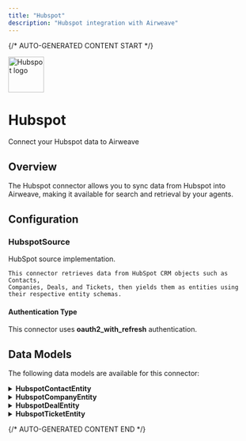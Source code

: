 ```yaml
---
title: "Hubspot"
description: "Hubspot integration with Airweave"
---
```


{/* AUTO-GENERATED CONTENT START */}

<div className="connector-header">
  <img src="icon.svg" alt="Hubspot logo" width="72" height="72" className="connector-icon" />
  <div className="connector-info">
    <h1>Hubspot</h1>
    <p>Connect your Hubspot data to Airweave</p>
  </div>
</div>

## Overview

The Hubspot connector allows you to sync data from Hubspot into Airweave, making it available for search and retrieval by your agents.

## Configuration


### HubspotSource

HubSpot source implementation.

    This connector retrieves data from HubSpot CRM objects such as Contacts,
    Companies, Deals, and Tickets, then yields them as entities using
    their respective entity schemas.


#### Authentication Type

This connector uses **oauth2_with_refresh** authentication.


## Data Models

The following data models are available for this connector:


<details>
<summary><strong>HubspotContactEntity</strong></summary>

Schema for HubSpot contact entities.


</details>

<details>
<summary><strong>HubspotCompanyEntity</strong></summary>

Schema for HubSpot company entities.


</details>

<details>
<summary><strong>HubspotDealEntity</strong></summary>

Schema for HubSpot deal entities.


</details>

<details>
<summary><strong>HubspotTicketEntity</strong></summary>

Schema for HubSpot ticket entities.


</details>


{/* AUTO-GENERATED CONTENT END */}
